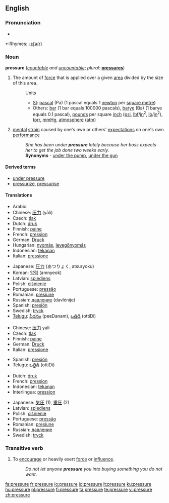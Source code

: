 ==English==

===Pronunciation===
*{{audio|en-us-pressure.ogg|Audio (US)}}

*:Rhymes: [[Rhymes:English:-ɛʃə(r)|-ɛʃə(r)]]

===Noun===
'''pressure''' (''[[countable]] and [[uncountable]]''; ''plural:'' '''[[pressures]]''')

# {{physics}} The amount of [[force]] that is applied over a given [[area]] divided by the size of this area.
#:Units
#:*[[SI]]: [[pascal]] (Pa) (1 pascal equals 1 [[newton]] per [[square metre]])
#:*Others: [[bar]] (1 bar equals 100000 pascals), [[barye]] (Ba) (1 barye equals 0.1 pascal), [[pound]]s per square [[inch]] ([[psi]], [[lbf]]/[[in]]<sup>2</sup>, [[lb]]/[[in]]<sup>2</sup>), [[torr]], [[mmHg]], [[atmosphere]] ([[atm]])
# [[mental]] [[strain]] caused by one's own or others' [[expectation]]s on one's own [[performance]]
#:''She has been under '''pressure''' lately because her boss expects her to get the job done two weeks early.''
#:   '''Synonyms''' - [[under the pump]], [[under the gun]]

====Derived terms====
*[[under pressure]]
*[[pressurize]], [[pressurise]]

====Translations====
{{trans-top|force to area in physics}}
*Arabic: {{Arab|[[ضغط]]}} {{IPAchar|(ɖáğʈ)}} {{m}}
*Chinese: [[压力]] (yālì)
*Czech: [[tlak]] {{m}}
*Dutch: [[druk]] {{m}}
*Finnish: [[paine]]
*French: [[pression]] {{f}}
*German: [[Druck]] {{m}}
*Hungarian: [[nyomás]], [[levegőnyomás]]
*Indonesian: [[tekanan]]
*Italian: [[pressione]] {{f}}
{{trans-mid}}
*Japanese: [[圧力]] (あつりょく, atsuryoku)
*Korean: [[압력]] (amnyeok)
*Latvian: [[spiediens]] {{m}}
*Polish: [[ciśnienie]] {{n}}
*Portuguese: [[pressão]] {{f}}
*Romanian: [[presiune]] {{f}}
*Russian: [[давление]] (davlénije) {{n}}
*Spanish: [[presión]] {{f}}
*Swedish: [[tryck]] {{n}}
*[[Telugu]]: [[పీడనం]] (peeDanam), [[ఒత్తిడి]] (ottiDi)
{{trans-bottom}}

{{trans-top|mental strain}}
* Chinese: [[压力]] yālì
* Czech: [[tlak]] {{m}}
* Finnish: [[paine]]
* German: [[Druck]] {{m}}
* Italian: [[pressione]] {{f}}
{{trans-mid}}
* Spanish: [[presión]] {{f}}
* Telugu: [[ఒత్తిడి]] (ottiDi)
{{trans-bottom}}

{{checktrans-top}}
*Dutch: [[druk]]
*French: [[pression]] {{f}}
*Indonesian: [[tekanan]]
*Interlingua: [[pression]]
{{trans-mid}}
*Japanese: [[気圧]] (1), [[重圧]] (2)
*Latvian: [[spiediens]] {{m}}
*Polish: [[ciśnienie]] {{n}}
*Portuguese: [[pressão]] {{f}}
*Romanian: [[presiune]] {{f}}
*Russian: [[давление]] {{n}}
*Swedish: [[tryck]]
{{trans-bottom}}

===Transitive verb===
{{rfc-trverb|Transitive verb}}
{{en-verb|pressur|ing}}

# To [[encourage]] or heavily exert [[force]] or [[influence]].
#:''Do not let anyone '''pressure''' you into buying something you do not want.''

[[fa:pressure]]
[[fr:pressure]]
[[io:pressure]]
[[id:pressure]]
[[it:pressure]]
[[ku:pressure]]
[[hu:pressure]]
[[pl:pressure]]
[[fi:pressure]]
[[ta:pressure]]
[[te:pressure]]
[[vi:pressure]]
[[zh:pressure]]